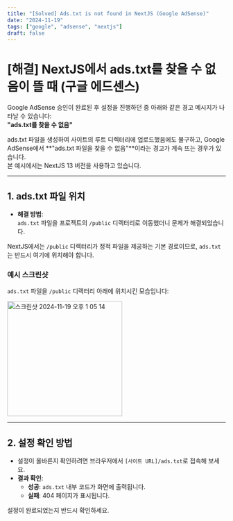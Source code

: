 ```yaml
---
title: "[Solved] Ads.txt is not found in NextJS (Google AdSense)"
date: "2024-11-19"
tags: ["google", "adsense", "nextjs"]
draft: false
---
```


# [해결] NextJS에서 ads.txt를 찾을 수 없음이 뜰 때 (구글 에드센스)

Google AdSense 승인이 완료된 후 설정을 진행하던 중 아래와 같은 경고 메시지가 나타날 수 있습니다:  
**"ads.txt를 찾을 수 없음"**

ads.txt 파일을 생성하여 사이트의 루트 디렉터리에 업로드했음에도 불구하고, Google AdSense에서 **"ads.txt 파일을 찾을 수 없음"**이라는 경고가 계속 뜨는 경우가 있습니다.  
본 예시에서는 NextJS 13 버전을 사용하고 있습니다.

---

## 1. ads.txt 파일 위치

- **해결 방법**:  
  `ads.txt` 파일을 프로젝트의 `/public` 디렉터리로 이동했더니 문제가 해결되었습니다.  

NextJS에서는 `/public` 디렉터리가 정적 파일을 제공하는 기본 경로이므로, `ads.txt`는 반드시 여기에 위치해야 합니다.

### 예시 스크린샷

`ads.txt` 파일을 `/public` 디렉터리 아래에 위치시킨 모습입니다:

<img width="265" alt="스크린샷 2024-11-19 오후 1 05 14" src="https://github.com/user-attachments/assets/7ce98eff-582d-4b7a-942d-b360453fa269">

---

## 2. 설정 확인 방법

- 설정이 올바른지 확인하려면 브라우저에서 `[사이트 URL]/ads.txt`로 접속해 보세요.  
- **결과 확인**:
  - **성공**: `ads.txt` 내부 코드가 화면에 출력됩니다.
  - **실패**: 404 페이지가 표시됩니다.  

설정이 완료되었는지 반드시 확인하세요.
